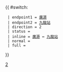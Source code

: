 {{ #switch: {{{format|}}}
  | endpoint1 = [[廣源巴士總站|廣源]]
  | endpoint2 = [[九龍站公共運輸交匯處|九龍站]]
  | direction = 2
  | status =
  | inline = [[廣源巴士總站|廣源]] ↔ [[九龍站公共運輸交匯處|九龍站]]
  | normal =
  | full =
}}<noinclude>[[Category:九龍巴士路線模板|2]]</noinclude>